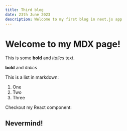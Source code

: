```yaml
---
title: Third blog
date: 23th June 2023
description: Welcome to my first blog in next.js app
---
```


# Welcome to my MDX page!

This is some **bold** and _italics_ text.

**bold** and _italics_

This is a list in markdown:

1. One
2. Two
3. Three

Checkout my React component:

## Nevermind!
